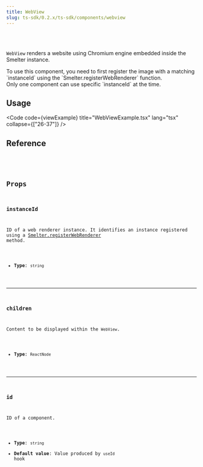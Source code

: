 ```yaml
---
title: WebView
slug: ts-sdk/0.2.x/ts-sdk/components/webview
---
```



<Badge text="Required feature:web_renderer" variant="note" size="large" />

<br />

<br />

`WebView` renders a website using Chromium engine embedded inside the Smelter instance.

<Aside>
  To use this component, you need to first register the image with a matching
  `instanceId` using the `Smelter.registerWebRenderer` function.
</Aside>

<Aside type="caution">
  Only one component can use specific `instanceId` at the time.
</Aside>

## Usage

<Code code={viewExample} title="WebViewExample.tsx" lang="tsx" collapse={["26-37"]} />

## Reference

<CollapsibleDetails summaryTitle="Type definitions" open>
  <Code
    code={`
type WebView = {
  id?: string;
  children?: ReactElement[];
  instanceId: string;
}
`}
    lang="tsx"
  />
</CollapsibleDetails>

## Props

### instanceId

ID of a web renderer instance. It identifies an instance registered using a [Smelter.registerWebRenderer](/ts-sdk/0.2.x/smelter#registerwebrenderer) method.

* **Type**: `string`

***

### children

Content to be displayed within the `WebView`.

* **Type**: `ReactNode`

***

### id

ID of a component.

* **Type**: `string`
* **Default value**: Value produced by `useId` hook
